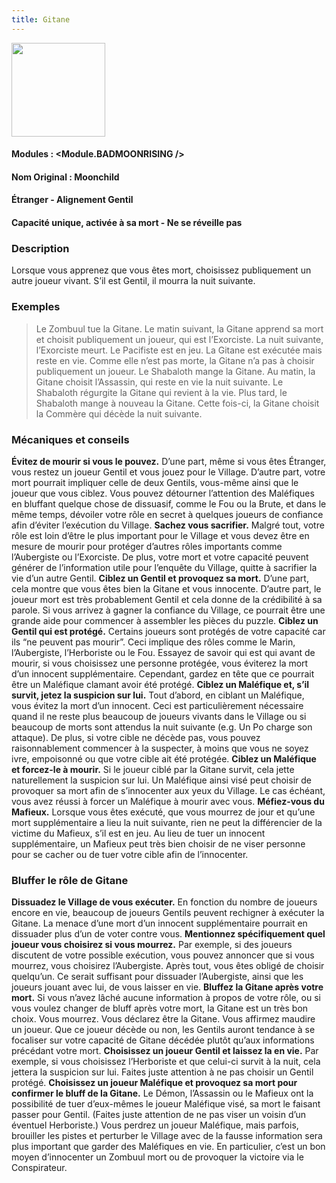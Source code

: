 ```yaml
---
title: Gitane
---
```



<img src='/img/blood-on-the-clocktower/roles/gitane.png' height='150' />

#### Modules : <Module.BADMOONRISING />
#### Nom Original : Moonchild
#### Étranger - Alignement Gentil
#### Capacité unique, activée à sa mort - Ne se réveille pas

### Description

Lorsque vous apprenez que vous êtes mort, choisissez publiquement un autre joueur vivant.
S’il est Gentil, il mourra la nuit suivante.

### Exemples

> Le Zombuul tue la Gitane. Le matin suivant, la Gitane apprend sa mort et choisit publiquement un joueur, qui est l’Exorciste. La nuit suivante, l’Exorciste meurt.
> Le Pacifiste est en jeu. La Gitane est exécutée mais reste en vie. Comme elle n’est pas morte, la Gitane n’a pas à choisir publiquement un joueur.
> Le Shabaloth mange la Gitane. Au matin, la Gitane choisit l’Assassin, qui reste en vie la nuit suivante. Le Shabaloth régurgite la Gitane qui revient à la vie. Plus tard, le Shabaloth mange à nouveau la Gitane. Cette fois-ci, la Gitane choisit la Commère qui décède la nuit suivante.

### Mécaniques et conseils

**Évitez de mourir si vous le pouvez.** D’une part, même si vous êtes Étranger, vous restez un joueur Gentil et vous jouez pour le Village. D’autre part, votre mort pourrait impliquer celle de deux Gentils, vous-même ainsi que le joueur que vous ciblez. Vous pouvez détourner l’attention des Maléfiques en bluffant quelque chose de dissuasif, comme le Fou ou la Brute, et dans le même temps, dévoiler votre rôle en secret à quelques joueurs de confiance afin d’éviter l’exécution du Village.
**Sachez vous sacrifier.** Malgré tout, votre rôle est loin d’être le plus important pour le Village et vous devez être en mesure de mourir pour protéger d’autres rôles importants comme l’Aubergiste ou l’Exorciste. De plus, votre mort et votre capacité peuvent générer de l’information utile pour l’enquête du Village, quitte à sacrifier la vie d’un autre Gentil.
**Ciblez un Gentil et provoquez sa mort.** D’une part, cela montre que vous êtes bien la Gitane et vous innocente. D’autre part, le joueur mort est très probablement Gentil et cela donne de la crédibilité à sa parole. Si vous arrivez à gagner la confiance du Village, ce pourrait être une grande aide pour commencer à assembler les pièces du puzzle.
**Ciblez un Gentil qui est protégé.** Certains joueurs sont protégés de votre capacité car ils “ne peuvent pas mourir”. Ceci implique des rôles comme le Marin, l’Aubergiste, l’Herboriste ou le Fou. Essayez de savoir qui est qui avant de mourir, si vous choisissez une personne protégée, vous éviterez la mort d’un innocent supplémentaire. Cependant, gardez en tête que ce pourrait être un Maléfique clamant avoir été protégé.
**Ciblez un Maléfique et, s’il survit, jetez la suspicion sur lui.** Tout d’abord, en ciblant un Maléfique, vous évitez la mort d’un innocent. Ceci est particulièrement nécessaire quand il ne reste plus beaucoup de joueurs vivants dans le Village ou si beaucoup de morts sont attendus la nuit suivante (e.g. Un Po charge son attaque). De plus, si votre cible ne décède pas, vous pouvez raisonnablement commencer à la suspecter, à moins que vous ne soyez ivre, empoisonné ou que votre cible ait été protégée.
**Ciblez un Maléfique et forcez-le à mourir.** Si le joueur ciblé par la Gitane survit, cela jette naturellement la suspicion sur lui. Un Maléfique ainsi visé peut choisir de provoquer sa mort afin de s’innocenter aux yeux du Village. Le cas échéant, vous avez réussi à forcer un Maléfique à mourir avec vous.
**Méfiez-vous du Mafieux.** Lorsque vous êtes exécuté, que vous mourrez de jour et qu’une mort supplémentaire a lieu la nuit suivante, rien ne peut la différencier de la victime du Mafieux, s’il est en jeu. Au lieu de tuer un innocent supplémentaire, un Mafieux peut très bien choisir de ne viser personne pour se cacher ou de tuer votre cible afin de l’innocenter.

### Bluffer le rôle de Gitane
**Dissuadez le Village de vous exécuter.** En fonction du nombre de joueurs encore en vie, beaucoup de joueurs Gentils peuvent rechigner à exécuter la Gitane. La menace d’une mort d’un innocent supplémentaire pourrait en dissuader plus d’un de voter contre vous.
**Mentionnez spécifiquement quel joueur vous choisirez si vous mourrez.** Par exemple, si des joueurs discutent de votre possible exécution, vous pouvez annoncer que si vous mourrez, vous choisirez l’Aubergiste. Après tout, vous êtes obligé de choisir quelqu’un. Ce serait suffisant pour dissuader l’Aubergiste, ainsi que les joueurs jouant avec lui, de vous laisser en vie.
**Bluffez la Gitane après votre mort.** Si vous n’avez lâché aucune information à propos de votre rôle, ou si vous voulez changer de bluff après votre mort, la Gitane est un très bon choix. Vous mourrez. Vous déclarez être la Gitane. Vous affirmez maudire un joueur. Que ce joueur décède ou non, les Gentils auront tendance à se focaliser sur votre capacité de Gitane décédée plutôt qu’aux informations précédant votre mort.
**Choisissez un joueur Gentil et laissez la en vie.** Par exemple, si vous choisissez l’Herboriste et que celui-ci survit à la nuit, cela jettera la suspicion sur lui. Faites juste attention à ne pas choisir un Gentil protégé.
**Choisissez un joueur Maléfique et provoquez sa mort pour confirmer le bluff de la Gitane.** Le Démon, l’Assassin ou le Mafieux ont la possibilité de tuer d’eux-mêmes le joueur Maléfique visé, sa mort le faisant passer pour Gentil. (Faites juste attention de ne pas viser un voisin d’un éventuel Herboriste.) Vous perdrez un joueur Maléfique, mais parfois, brouiller les pistes et perturber le Village avec de la fausse information sera plus important que garder des Maléfiques en vie. En particulier, c’est un bon moyen d’innocenter un Zombuul mort ou de provoquer la victoire via le Conspirateur.
